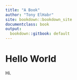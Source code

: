 ```yaml
---
title: "A Book"
author: "Tony ElHabr"
site: bookdown::bookdown_site
documentclass: book
output:
  bookdown::gitbook: default
---
```


# Hello World

Hi.

